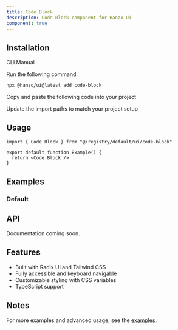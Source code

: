 ```yaml
---
title: Code Block
description: Code Block component for Hanzo UI
component: true
---
```


<ComponentPreview name="code-block-demo" />

## Installation

<Tabs defaultValue="cli">

<TabsList>
  <TabsTrigger value="cli">CLI</TabsTrigger>
  <TabsTrigger value="manual">Manual</TabsTrigger>
</TabsList>

<TabsContent value="cli">

<Steps>

<Step>Run the following command:</Step>

```bash
npx @hanzo/ui@latest add code-block
```

</Steps>

</TabsContent>

<TabsContent value="manual">

<Steps>

<Step>Copy and paste the following code into your project</Step>

<ComponentSource name="code-block" />

<Step>Update the import paths to match your project setup</Step>

</Steps>

</TabsContent>

</Tabs>

## Usage

```tsx
import { Code Block } from "@/registry/default/ui/code-block"

export default function Example() {
  return <Code Block />
}
```

## Examples

### Default

<ComponentPreview name="code-block-demo" />

## API

Documentation coming soon.

## Features

- Built with Radix UI and Tailwind CSS
- Fully accessible and keyboard navigable
- Customizable styling with CSS variables
- TypeScript support

## Notes

For more examples and advanced usage, see the [examples](/examples).
